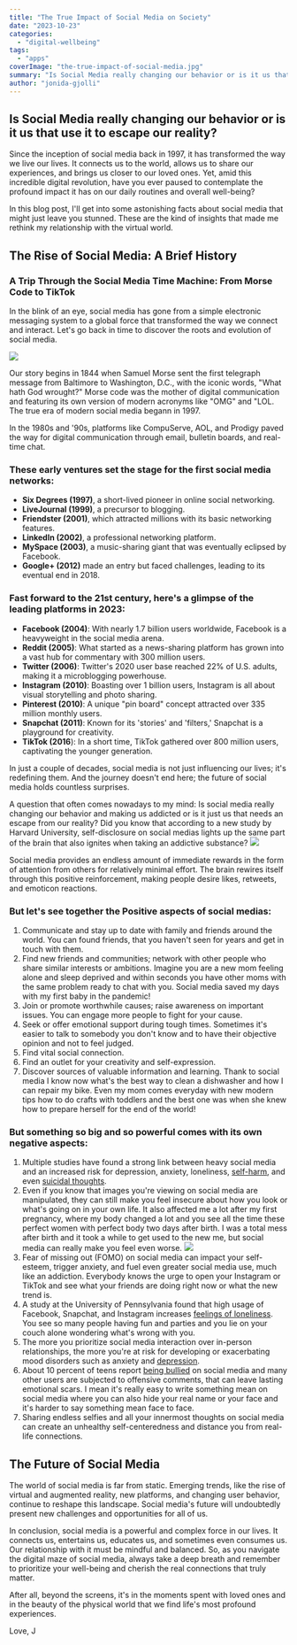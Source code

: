 ```yaml
---
title: "The True Impact of Social Media on Society"
date: "2023-10-23"
categories: 
  - "digital-wellbeing"
tags: 
  - "apps"
coverImage: "the-true-impact-of-social-media.jpg"
summary: "Is Social Media really changing our behavior or is it us that use it to escape our reality? The answer to that question might surprise you."
author: "jonida-gjolli"
---
```


## Is Social Media really changing our behavior or is it us that use it to escape our reality?
Since the inception of social media back in 1997, it has transformed the way we live our lives. It connects us to the world, allows us to share our experiences, and brings us closer to our loved ones. Yet, amid this incredible digital revolution, have you ever paused to contemplate the profound impact it has on our daily routines and overall well-being?

In this blog post, I'll get into some astonishing facts about social media that might just leave you stunned. These are the kind of insights that made me rethink my relationship with the virtual world.

## The Rise of Social Media: A Brief History

### A Trip Through the Social Media Time Machine: From Morse Code to TikTok
In the blink of an eye, social media has gone from a simple electronic messaging system to a global force that transformed the way we connect and interact. Let's go back in time to discover the roots and evolution of social media.

![](https://www.encyclopedia-titanica.org/images/morse.gif)

Our story begins in 1844 when Samuel Morse sent the first telegraph message from Baltimore to Washington, D.C., with the iconic words, "What hath God wrought?" Morse code was the mother of digital communication and featuring its own version of modern acronyms like "OMG" and "LOL. The true era of modern social media begann in 1997.

In the 1980s and '90s, platforms like CompuServe, AOL, and Prodigy paved the way for digital communication through email, bulletin boards, and real-time chat. 

### These early ventures set the stage for the first social media networks:
- **Six Degrees (1997)**, a short-lived pioneer in online social networking.
-	**LiveJournal (1999)**, a precursor to blogging.
-	**Friendster (2001)**, which attracted millions with its basic networking features.
-	**LinkedIn (2002)**, a professional networking platform.
-	**MySpace (2003)**, a music-sharing giant that was eventually eclipsed by Facebook.
-	**Google+ (2012)** made an entry but faced challenges, leading to its eventual end in 2018.

### Fast forward to the 21st century, here's a glimpse of the leading platforms in 2023:
-	**Facebook (2004)**: With nearly 1.7 billion users worldwide, Facebook is a heavyweight in the social media arena.
-	**Reddit (2005)**: What started as a news-sharing platform has grown into a vast hub for commentary with 300 million users.
-	**Twitter (2006)**: Twitter's 2020 user base reached 22% of U.S. adults, making it a microblogging powerhouse.
-	**Instagram (2010)**: Boasting over 1 billion users, Instagram is all about visual storytelling and photo sharing.
-	**Pinterest (2010)**: A unique "pin board" concept attracted over 335 million monthly users.
-	**Snapchat (2011)**: Known for its 'stories' and 'filters,' Snapchat is a playground for creativity.
-	**TikTok (2016**): In a short time, TikTok gathered over 800 million users, captivating the younger generation.

In just a couple of decades, social media is not just influencing our lives; it's redefining them. And the journey doesn't end here; the future of social media holds countless surprises. 

A question that often comes nowadays to my mind: Is social media really changing our behavior and making us addicted or is it just us that needs an escape from our reality? Did you know that according to a new study by Harvard University, self-disclosure on social medias lights up the same part of the brain that also ignites when taking an addictive substance? 
![](https://images.pexels.com/photos/1542252/pexels-photo-1542252.jpeg?auto=compress&cs=tinysrgb&w=1260&h=750&dpr=2)

Social media provides an endless amount of immediate rewards in the form of attention from others for relatively minimal effort. The brain rewires itself through this positive reinforcement, making people desire likes, retweets, and emoticon reactions.

### But let's see together the Positive aspects of social medias:

1. Communicate and stay up to date with family and friends around the world. You can found friends, that you haven't seen for years and get in touch with them. 
2. Find new friends and communities; network with other people who share similar interests or ambitions. Imagine you are a new mom feeling alone and sleep deprived and within seconds you have other moms with the same problem ready to chat with you. Social media saved my days with my first baby in the pandemic!
3. Join or promote worthwhile causes; raise awareness on important issues. You can engage more people to fight for your cause. 
4. Seek or offer emotional support during tough times. Sometimes it's easier to talk to somebody you don't know and to have their objective opinion and not to feel judged. 
5. Find vital social connection. 
6. Find an outlet for your creativity and self-expression.
7. Discover sources of valuable information and learning. Thank to social media I know now what's the best way to clean a dishwasher and how I can repair my bike. Even my mom comes everyday with new modern tips how to do crafts with toddlers and the best one was when she knew how to prepare herself for the end of the world!

### But something so big and so powerful comes with its own negative aspects:

1. Multiple studies have found a strong link between heavy social media and an increased risk for depression, anxiety, loneliness, [self-harm](https://www.helpguide.org/articles/anxiety/cutting-and-self-harm.htm), and even [suicidal thoughts](https://www.helpguide.org/articles/suicide-prevention/are-you-feeling-suicidal.htm).
2. Even if you know that images you're viewing on social media are manipulated, they can still make you feel insecure about how you look or what's going on in your own life. It also affected me a lot after my first pregnancy, where my body changed a lot and you see all the time these perfect women with perfect body two days after birth. I was a total mess after birth and it took a while to get used to the new me, but social media can really make you feel even worse. 
![](https://images.pexels.com/photos/3314294/pexels-photo-3314294.jpeg)
3. Fear of missing out (FOMO) on social media can impact your self-esteem, trigger anxiety, and fuel even greater social media use, much like an addiction. Everybody knows the urge to open your Instagram or TikTok and see what your friends are doing right now or what the new trend is. 
4. A study at the University of Pennsylvania found that high usage of Facebook, Snapchat, and Instagram increases [feelings of loneliness](https://www.helpguide.org/articles/relationships-communication/dealing-with-loneliness-and-shyness.htm). You see so many people having fun and parties and you lie on your couch alone wondering what's wrong with you. 
5. The more you prioritize social media interaction over in-person relationships, the more you're at risk for developing or exacerbating mood disorders such as anxiety and [depression](https://www.helpguide.org/articles/depression/depression-symptoms-and-warning-signs.htm).
6. About 10 percent of teens report [being bullied](https://www.helpguide.org/articles/abuse/bullying.htm) on social media and many other users are subjected to offensive comments, that can leave lasting emotional scars. I mean it's really easy to write something mean on social media where you can also hide your real name or your face and it's harder to say something mean face to face. 
7. Sharing endless selfies and all your innermost thoughts on social media can create an unhealthy self-centeredness and distance you from real-life connections.

## The Future of Social Media

The world of social media is far from static. Emerging trends, like the rise of virtual and augmented reality, new platforms, and changing user behavior, continue to reshape this landscape. Social media's future will undoubtedly present new challenges and opportunities for all of us.

In conclusion, social media is a powerful and complex force in our lives. It connects us, entertains us, educates us, and sometimes even consumes us. Our relationship with it must be mindful and balanced. So, as you navigate the digital maze of social media, always take a deep breath and remember to prioritize your well-being and cherish the real connections that truly matter. 

After all, beyond the screens, it's in the moments spent with loved ones and in the beauty of the physical world that we find life's most profound experiences.

Love, J